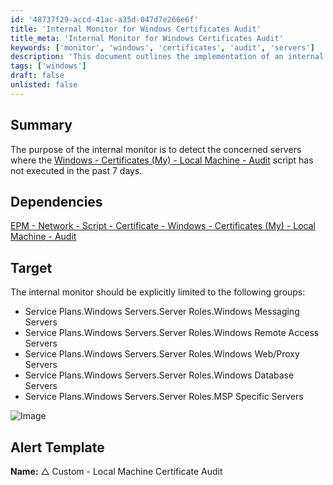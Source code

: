 ```yaml
---
id: '48737f29-accd-41ac-a35d-047d7e266e6f'
title: 'Internal Monitor for Windows Certificates Audit'
title_meta: 'Internal Monitor for Windows Certificates Audit'
keywords: ['monitor', 'windows', 'certificates', 'audit', 'servers']
description: 'This document outlines the implementation of an internal monitor designed to detect servers where the Windows Certificates (My) Local Machine Audit script has not been executed in the past week. It specifies the dependencies and target groups for effective monitoring.'
tags: ['windows']
draft: false
unlisted: false
---
```

## Summary

The purpose of the internal monitor is to detect the concerned servers where the [Windows - Certificates (My) - Local Machine - Audit](https://proval.itglue.com/DOC-5078775-9256568) script has not executed in the past 7 days.

## Dependencies

[EPM - Network - Script - Certificate - Windows - Certificates (My) - Local Machine - Audit](https://proval.itglue.com/DOC-5078775-9256568)

## Target

The internal monitor should be explicitly limited to the following groups:

- Service Plans.Windows Servers.Server Roles.Windows Messaging Servers
- Service Plans.Windows Servers.Server Roles.Windows Remote Access Servers
- Service Plans.Windows Servers.Server Roles.Windows Web/Proxy Servers
- Service Plans.Windows Servers.Server Roles.Windows Database Servers
- Service Plans.Windows Servers.Server Roles.MSP Specific Servers

![Image](../../../static/img/Local-Machine-Certificate-Audit/image_1.png)

## Alert Template

**Name:**  △ Custom - Local Machine Certificate Audit











